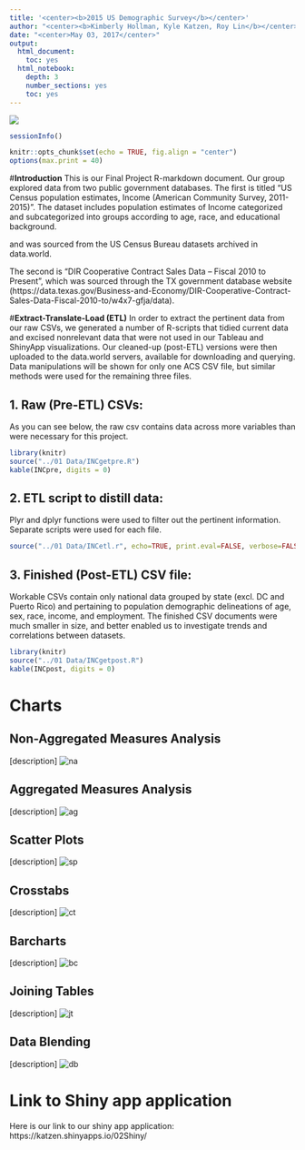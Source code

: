 ```yaml
---
title: '<center><b>2015 US Demographic Survey</b></center>'
author: "<center><b>Kimberly Hollman, Kyle Katzen, Roy Lin</b></center>"
date: "<center>May 03, 2017</center>"
output:
  html_document:
    toc: yes
  html_notebook:
    depth: 3
    number_sections: yes
    toc: yes
---
```

![](../03 Visualizations/flag.jpg)


```r
sessionInfo()
```

```r
knitr::opts_chunk$set(echo = TRUE, fig.align = "center")
options(max.print = 40)

```

#**Introduction**
This is our Final Project R-markdown document. Our group explored data from two public government databases. 
The first is titled "US Census population estimates, Income (American Community Survey, 2011-2015)". The dataset includes population estimates of Income categorized and subcategorized into groups according to age, race, and educational background.

and was sourced from the US Census Bureau datasets archived in data.world. 

The second is "DIR Cooperative Contract Sales Data – Fiscal 2010 to Present", which was sourced through the TX government database website (https://data.texas.gov/Business-and-Economy/DIR-Cooperative-Contract-Sales-Data-Fiscal-2010-to/w4x7-gfja/data). 

#**Extract-Translate-Load (ETL)**
In order to extract the pertinent data from our raw CSVs, we generated a number of R-scripts that tidied current data and excised nonrelevant data that were not used in our Tableau and ShinyApp visualizations. Our cleaned-up (post-ETL) versions were then uploaded to the data.world servers, available for downloading and querying.
Data manipulations will be shown for only one ACS CSV file, but similar methods were used for the remaining three files.

## 1. Raw (Pre-ETL) CSVs:
As you can see below, the raw csv contains data across more variables than were necessary for this project. 
```r
library(knitr)
source("../01 Data/INCgetpre.R")
kable(INCpre, digits = 0)
```

## 2. ETL script to distill data:
Plyr and dplyr functions were used to filter out the pertinent information. Separate scripts were used for each file. 
```r
source("../01 Data/INCetl.r", echo=TRUE, print.eval=FALSE, verbose=FALSE, keep.source=TRUE)
```
## 3. Finished (Post-ETL) CSV file:
Workable CSVs contain only national data grouped by state (excl. DC and Puerto Rico) and pertaining to population demographic delineations of age, sex, race, income, and employment.
The finished CSV documents were much smaller in size, and better enabled us to investigate trends and correlations between datasets.
```r
library(knitr)
source("../01 Data/INCgetpost.R")
kable(INCpost, digits = 0)
```

# **Charts**
## Non-Aggregated Measures Analysis
[description]
![na](../03 Visualizations/flag.jpg)


## Aggregated Measures Analysis
[description]
![ag](../03 Visualizations/flag.jpg)

## Scatter Plots
[description]
![sp](../03 Visualizations/flag.jpg)


## Crosstabs
[description]
![ct](../03 Visualizations/flag.jpg)

## Barcharts
[description]
![bc](../03 Visualizations/flag.jpg)

## Joining Tables
[description]
![jt](../03 Visualizations/flag.jpg)

## Data Blending
[description]
![db](../03 Visualizations/flag.jpg)

# **Link to Shiny app application**
Here is our link to our shiny app application: https://katzen.shinyapps.io/02Shiny/